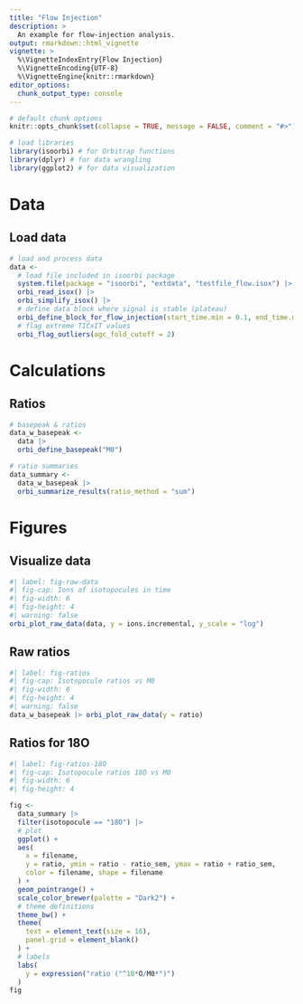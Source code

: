 ---
title: "Flow Injection"
description: >
  An example for flow-injection analysis.
output: rmarkdown::html_vignette
vignette: >
  %\VignetteIndexEntry{Flow Injection}
  %\VignetteEncoding{UTF-8}
  %\VignetteEngine{knitr::rmarkdown}
editor_options: 
  chunk_output_type: console
---


```{r, include=FALSE}
# default chunk options
knitr::opts_chunk$set(collapse = TRUE, message = FALSE, comment = "#>")
```


```{r}
# load libraries
library(isoorbi) # for Orbitrap functions
library(dplyr) # for data wrangling
library(ggplot2) # for data visualization
```

# Data

## Load data

```{r}
# load and process data
data <- 
  # load file included in isoorbi package
  system.file(package = "isoorbi", "extdata", "testfile_flow.isox") |>
  orbi_read_isox() |>
  orbi_simplify_isox() |>
  # define data block where signal is stable (plateau)
  orbi_define_block_for_flow_injection(start_time.min = 0.1, end_time.min = 0.9) |>
  # flag extreme TICxIT values
  orbi_flag_outliers(agc_fold_cutoff = 2)
```

# Calculations

## Ratios

```{r}
# basepeak & ratios
data_w_basepeak <- 
  data |>
  orbi_define_basepeak("M0")

# ratio summaries
data_summary <- 
  data_w_basepeak |>
  orbi_summarize_results(ratio_method = "sum")

```

# Figures

## Visualize data

```{r}
#| label: fig-raw-data
#| fig-cap: Ions of isotopocules in time
#| fig-width: 6
#| fig-height: 4
#| warning: false
orbi_plot_raw_data(data, y = ions.incremental, y_scale = "log")
```

## Raw ratios

```{r}
#| label: fig-ratios
#| fig-cap: Isotopocule ratios vs M0
#| fig-width: 6
#| fig-height: 4
#| warning: false
data_w_basepeak |> orbi_plot_raw_data(y = ratio) 
```

## Ratios for 18O

```{r}
#| label: fig-ratios-18O
#| fig-cap: Isotopocule ratios 18O vs M0
#| fig-width: 6
#| fig-height: 4

fig <- 
  data_summary |>
  filter(isotopocule == "18O") |>
  # plot
  ggplot() +
  aes(
    x = filename,
    y = ratio, ymin = ratio - ratio_sem, ymax = ratio + ratio_sem,
    color = filename, shape = filename
  ) +
  geom_pointrange() +
  scale_color_brewer(palette = "Dark2") +
  # theme definitions
  theme_bw() +
  theme(
    text = element_text(size = 16),
    panel.grid = element_blank()
  ) +
  # labels
  labs(
    y = expression("ratio ("^18*O/M0*")")
  )
fig
```